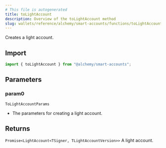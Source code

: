 ```yaml
---
# This file is autogenerated
title: toLightAccount
description: Overview of the toLightAccount method
slug: wallets/reference/alchemy/smart-accounts/functions/toLightAccount
---
```


Creates a light account.

## Import

```ts
import { toLightAccount } from "@alchemy/smart-accounts";
```

## Parameters

### param0

`ToLightAccountParams`

- The parameters for creating a light account.

## Returns

`Promise<LightAccount<TSigner, TLightAccountVersion>>`
A light account.
